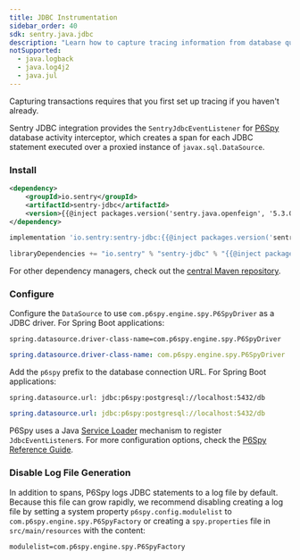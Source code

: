 ```yaml
---
title: JDBC Instrumentation
sidebar_order: 40
sdk: sentry.java.jdbc
description: "Learn how to capture tracing information from database queries executed with JDBC."
notSupported:
  - java.logback
  - java.log4j2
  - java.jul
---
```


<Note>

Capturing transactions requires that you first <PlatformLink to="/tracing/">set up tracing</PlatformLink> if you haven't already.

</Note>

Sentry JDBC integration provides the `SentryJdbcEventListener` for [P6Spy](https://github.com/p6spy/p6spy/) database activity interceptor, which creates a span for each JDBC statement executed over a proxied instance of `javax.sql.DataSource`.

### Install

```xml {tabTitle:Maven}
<dependency>
    <groupId>io.sentry</groupId>
    <artifactId>sentry-jdbc</artifactId>
    <version>{{@inject packages.version('sentry.java.openfeign', '5.3.0') }}</version>
</dependency>
```

```groovy {tabTitle:Gradle}
implementation 'io.sentry:sentry-jdbc:{{@inject packages.version('sentry.java.jdbc', '5.3.0') }}'
```

```scala {tabTitle: SBT}
libraryDependencies += "io.sentry" % "sentry-jdbc" % "{{@inject packages.version('sentry.java.jdbc', '5.3.0') }}"
```

For other dependency managers, check out the [central Maven repository](https://search.maven.org/artifact/io.sentry/sentry-jdbc).

### Configure

Configure the `DataSource` to use `com.p6spy.engine.spy.P6SpyDriver` as a JDBC driver. For Spring Boot applications:

```properties {tabTitle: application.properties}
spring.datasource.driver-class-name=com.p6spy.engine.spy.P6SpyDriver
```

```yaml {tabTitle: application.yml}
spring.datasource.driver-class-name: com.p6spy.engine.spy.P6SpyDriver
```

Add the `p6spy` prefix to the database connection URL. For Spring Boot applications:

```properties {tabTitle: application.properties}
spring.datasource.url: jdbc:p6spy:postgresql://localhost:5432/db
```

```yaml {tabTitle: application.yml}
spring.datasource.url: jdbc:p6spy:postgresql://localhost:5432/db
```

P6Spy uses a Java [Service Loader](https://docs.oracle.com/javase/tutorial/sound/SPI-intro.html) mechanism to register `JdbcEventListener`s. For more configuration options, check the [P6Spy Reference Guide](https://p6spy.readthedocs.io/en/latest/).

### Disable Log File Generation

In addition to spans, P6Spy logs JDBC statements to a log file by default. Because this file can grow rapidly, we recommend disabling creating a log file by setting a system property `p6spy.config.modulelist` to `com.p6spy.engine.spy.P6SpyFactory` or creating a `spy.properties` file in `src/main/resources` with the content:

```properties
modulelist=com.p6spy.engine.spy.P6SpyFactory
```
